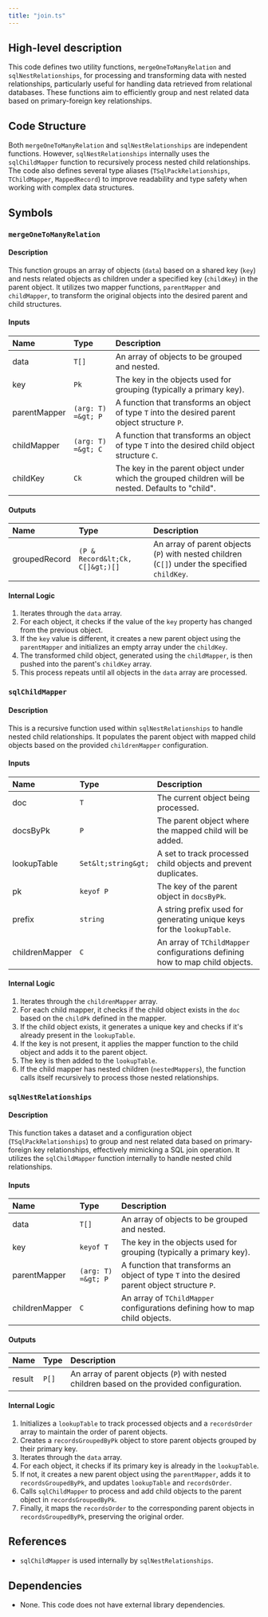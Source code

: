 ```yaml
---
title: "join.ts"
---
```


## High-level description
This code defines two utility functions, `mergeOneToManyRelation` and `sqlNestRelationships`, for processing and transforming data with nested relationships, particularly useful for handling data retrieved from relational databases. These functions aim to efficiently group and nest related data based on primary-foreign key relationships.

## Code Structure
Both `mergeOneToManyRelation` and `sqlNestRelationships` are independent functions. However, `sqlNestRelationships` internally uses the `sqlChildMapper` function to recursively process nested child relationships. The code also defines several type aliases (`TSqlPackRelationships`, `TChildMapper`, `MappedRecord`) to improve readability and type safety when working with complex data structures.

## Symbols

### `mergeOneToManyRelation`
#### Description
This function groups an array of objects (`data`) based on a shared key (`key`) and nests related objects as children under a specified key (`childKey`) in the parent object. It utilizes two mapper functions, `parentMapper` and `childMapper`, to transform the original objects into the desired parent and child structures.

#### Inputs
| Name | Type | Description |
|:-----|:-----|:------------|
| data | `T[]` | An array of objects to be grouped and nested. |
| key | `Pk` | The key in the objects used for grouping (typically a primary key). |
| parentMapper | `(arg: T) =&gt; P` | A function that transforms an object of type `T` into the desired parent object structure `P`. |
| childMapper | `(arg: T) =&gt; C` | A function that transforms an object of type `T` into the desired child object structure `C`. |
| childKey | `Ck` | The key in the parent object under which the grouped children will be nested. Defaults to "child". |

#### Outputs
| Name | Type | Description |
|:-----|:-----|:------------|
| groupedRecord | `(P & Record&lt;Ck, C[]&gt;)[]` | An array of parent objects (`P`) with nested children (`C[]`) under the specified `childKey`. |

#### Internal Logic
1. Iterates through the `data` array.
2. For each object, it checks if the value of the `key` property has changed from the previous object.
3. If the `key` value is different, it creates a new parent object using the `parentMapper` and initializes an empty array under the `childKey`.
4. The transformed child object, generated using the `childMapper`, is then pushed into the parent's `childKey` array.
5. This process repeats until all objects in the `data` array are processed.

### `sqlChildMapper`
#### Description
This is a recursive function used within `sqlNestRelationships` to handle nested child relationships. It populates the parent object with mapped child objects based on the provided `childrenMapper` configuration.

#### Inputs
| Name | Type | Description |
|:-----|:-----|:------------|
| doc | `T` | The current object being processed. |
| docsByPk | `P` | The parent object where the mapped child will be added. |
| lookupTable | `Set&lt;string&gt;` | A set to track processed child objects and prevent duplicates. |
| pk | `keyof P` | The key of the parent object in `docsByPk`. |
| prefix | `string` | A string prefix used for generating unique keys for the `lookupTable`. |
| childrenMapper | `C` | An array of `TChildMapper` configurations defining how to map child objects. |

#### Internal Logic
1. Iterates through the `childrenMapper` array.
2. For each child mapper, it checks if the child object exists in the `doc` based on the `childPk` defined in the mapper.
3. If the child object exists, it generates a unique key and checks if it's already present in the `lookupTable`.
4. If the key is not present, it applies the mapper function to the child object and adds it to the parent object.
5. The key is then added to the `lookupTable`.
6. If the child mapper has nested children (`nestedMappers`), the function calls itself recursively to process those nested relationships.

### `sqlNestRelationships`
#### Description
This function takes a dataset and a configuration object (`TSqlPackRelationships`) to group and nest related data based on primary-foreign key relationships, effectively mimicking a SQL join operation. It utilizes the `sqlChildMapper` function internally to handle nested child relationships.

#### Inputs
| Name | Type | Description |
|:-----|:-----|:------------|
| data | `T[]` | An array of objects to be grouped and nested. |
| key | `keyof T` | The key in the objects used for grouping (typically a primary key). |
| parentMapper | `(arg: T) =&gt; P` | A function that transforms an object of type `T` into the desired parent object structure `P`. |
| childrenMapper | `C` | An array of `TChildMapper` configurations defining how to map child objects. |

#### Outputs
| Name | Type | Description |
|:-----|:-----|:------------|
| result | `P[]` | An array of parent objects (`P`) with nested children based on the provided configuration. |

#### Internal Logic
1. Initializes a `lookupTable` to track processed objects and a `recordsOrder` array to maintain the order of parent objects.
2. Creates a `recordsGroupedByPk` object to store parent objects grouped by their primary key.
3. Iterates through the `data` array.
4. For each object, it checks if its primary key is already in the `lookupTable`.
5. If not, it creates a new parent object using the `parentMapper`, adds it to `recordsGroupedByPk`, and updates `lookupTable` and `recordsOrder`.
6. Calls `sqlChildMapper` to process and add child objects to the parent object in `recordsGroupedByPk`.
7. Finally, it maps the `recordsOrder` to the corresponding parent objects in `recordsGroupedByPk`, preserving the original order.

## References
- `sqlChildMapper` is used internally by `sqlNestRelationships`.

## Dependencies
- None. This code does not have external library dependencies.
